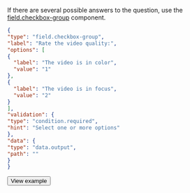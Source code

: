 If there are several possible answers to the question, use the [field.checkbox-group](/docs/template-builder/reference/field.checkbox-group) component.

  <Cut title="Show code">

  ```json
  {
"type": "field.checkbox-group",
"label": "Rate the video quality:",
"options": [
  {
    "label": "The video is in color",
    "value": "1"
  },
  {
    "label": "The video is in focus",
    "value": "2"
  }
],
"validation": {
  "type": "condition.required",
  "hint": "Select one or more options"
},
"data": {
  "type": "data.output",
  "path": ""
}
  }
  ```

  </Cut>

  <Button view="defaultInverse" size="l" type="link" url="https://ya.cc/t/N6a7FF643ttDyi">View example</Button>
